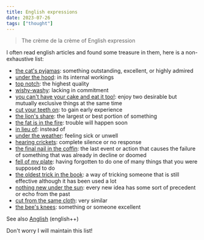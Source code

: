 ```yaml
---
title: English expressions
date: 2023-07-26
tags: ["thought"]
---
```


> The crème de la crème of English expression

I often read english articles and found some treasure in them, here is a non-exhaustive list:

- [the cat's pyjamas](https://en.wiktionary.org/wiki/the_cat%27s_pyjamas): something outstanding, excellent, or highly admired
- [under the hood](https://en.wiktionary.org/wiki/under_the_hood): in its internal workings
- [top notch](https://en.wiktionary.org/wiki/top_notch): the highest quality
- [wishy-washy](https://en.wiktionary.org/wiki/wishy-washy): lacking in commitment
- [you can't have your cake and eat it too!](https://en.wiktionary.org/wiki/have_one%27s_cake_and_eat_it_too): enjoy two desirable but mutually exclusive things at the same time
- [cut your teeth on](https://en.wiktionary.org/wiki/cut_one%27s_teeth): to gain early experience
- [the lion's share](https://en.wiktionary.org/wiki/lion%27s_share):  the largest or best portion of something
- [the fat is in the fire](https://en.wiktionary.org/wiki/the_fat_is_in_the_fire): trouble will happen soon
- [in lieu of](https://en.wiktionary.org/wiki/in_lieu_of): instead of
- [under the weather](https://en.wiktionary.org/wiki/under_the_weather): feeling sick or unwell
- [hearing crickets](https://idioms.thefreedictionary.com/I+hear+crickets): complete silence or no response
- [the final nail in the coffin](https://en.wiktionary.org/wiki/final_nail_in_the_coffin): the last event or action that causes the failure of something that was already in decline or doomed
- [fell of my plate](https://www.clichelist.net/fell-off-my-plate/): having forgotten to do one of many things that you were supposed to do
- [the oldest trick in the book](https://en.wiktionary.org/wiki/the_oldest_trick_in_the_book): a way of tricking someone that is still effective although it has been used a lot
- [nothing new under the sun](https://en.wiktionary.org/wiki/there_is_nothing_new_under_the_sun): every new idea has some sort of precedent or echo from the past
- [cut from the same cloth](https://en.wiktionary.org/wiki/cut_from_the_same_cloth): very similar
- [the bee's knees](https://en.wiktionary.org/wiki/the_bee%27s_knees): something or someone excellent

See also [Anglish](https://anglish.org/wiki/Anglish) (english++)

Don't worry I will maintain this list!